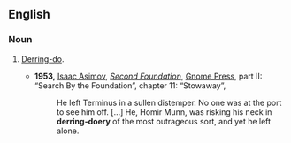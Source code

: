 ==English==

===Noun===
{{en-noun|-}}

# {{label|en|nonce-word}} [[derring-do|Derring-do]].
#* '''1953,''' [[w:Isaac Asimov|Isaac Asimov]], ''[[w:Second Foundation|Second Foundation]]'', [[w:Gnome Press|Gnome Press]], part II: “Search By the Foundation”, chapter 11: “Stowaway”,
#*: He left Terminus in a sullen distemper. No one was at the port to see him off. […] He, Homir Munn, was risking his neck in '''derring-doery''' of the most outrageous sort, and yet he left alone.